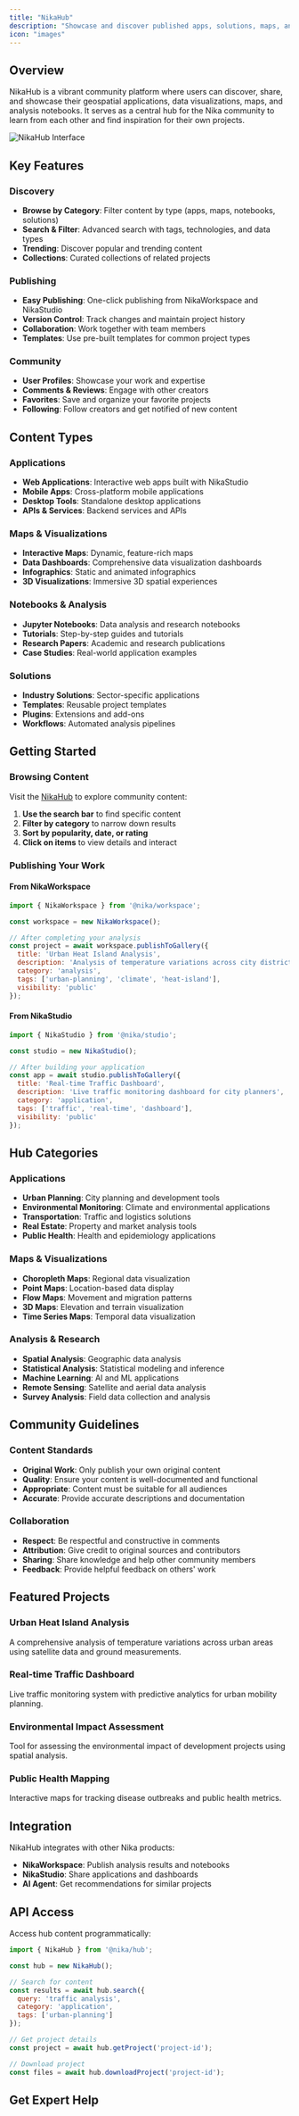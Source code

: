 ```yaml
---
title: "NikaHub"
description: "Showcase and discover published apps, solutions, maps, and notebooks from our community"
icon: "images"
---
```



## Overview

NikaHub is a vibrant community platform where users can discover, share, and showcase their geospatial applications, data visualizations, maps, and analysis notebooks. It serves as a central hub for the Nika community to learn from each other and find inspiration for their own projects.

![NikaHub Interface](/products/nika-hub.jpg)

## Key Features

### Discovery
- **Browse by Category**: Filter content by type (apps, maps, notebooks, solutions)
- **Search & Filter**: Advanced search with tags, technologies, and data types
- **Trending**: Discover popular and trending content
- **Collections**: Curated collections of related projects

### Publishing
- **Easy Publishing**: One-click publishing from NikaWorkspace and NikaStudio
- **Version Control**: Track changes and maintain project history
- **Collaboration**: Work together with team members
- **Templates**: Use pre-built templates for common project types

### Community
- **User Profiles**: Showcase your work and expertise
- **Comments & Reviews**: Engage with other creators
- **Favorites**: Save and organize your favorite projects
- **Following**: Follow creators and get notified of new content

## Content Types

### Applications
- **Web Applications**: Interactive web apps built with NikaStudio
- **Mobile Apps**: Cross-platform mobile applications
- **Desktop Tools**: Standalone desktop applications
- **APIs & Services**: Backend services and APIs

### Maps & Visualizations
- **Interactive Maps**: Dynamic, feature-rich maps
- **Data Dashboards**: Comprehensive data visualization dashboards
- **Infographics**: Static and animated infographics
- **3D Visualizations**: Immersive 3D spatial experiences

### Notebooks & Analysis
- **Jupyter Notebooks**: Data analysis and research notebooks
- **Tutorials**: Step-by-step guides and tutorials
- **Research Papers**: Academic and research publications
- **Case Studies**: Real-world application examples

### Solutions
- **Industry Solutions**: Sector-specific applications
- **Templates**: Reusable project templates
- **Plugins**: Extensions and add-ons
- **Workflows**: Automated analysis pipelines

## Getting Started

### Browsing Content

Visit the [NikaHub](https://planet.nika.eco/hub) to explore community content:

1. **Use the search bar** to find specific content
2. **Filter by category** to narrow down results
3. **Sort by popularity, date, or rating**
4. **Click on items** to view details and interact

### Publishing Your Work

#### From NikaWorkspace

```javascript
import { NikaWorkspace } from '@nika/workspace';

const workspace = new NikaWorkspace();

// After completing your analysis
const project = await workspace.publishToGallery({
  title: 'Urban Heat Island Analysis',
  description: 'Analysis of temperature variations across city districts',
  category: 'analysis',
  tags: ['urban-planning', 'climate', 'heat-island'],
  visibility: 'public'
});
```

#### From NikaStudio

```javascript
import { NikaStudio } from '@nika/studio';

const studio = new NikaStudio();

// After building your application
const app = await studio.publishToGallery({
  title: 'Real-time Traffic Dashboard',
  description: 'Live traffic monitoring dashboard for city planners',
  category: 'application',
  tags: ['traffic', 'real-time', 'dashboard'],
  visibility: 'public'
});
```

## Hub Categories

### Applications
- **Urban Planning**: City planning and development tools
- **Environmental Monitoring**: Climate and environmental applications
- **Transportation**: Traffic and logistics solutions
- **Real Estate**: Property and market analysis tools
- **Public Health**: Health and epidemiology applications

### Maps & Visualizations
- **Choropleth Maps**: Regional data visualization
- **Point Maps**: Location-based data display
- **Flow Maps**: Movement and migration patterns
- **3D Maps**: Elevation and terrain visualization
- **Time Series Maps**: Temporal data visualization

### Analysis & Research
- **Spatial Analysis**: Geographic data analysis
- **Statistical Analysis**: Statistical modeling and inference
- **Machine Learning**: AI and ML applications
- **Remote Sensing**: Satellite and aerial data analysis
- **Survey Analysis**: Field data collection and analysis

## Community Guidelines

### Content Standards
- **Original Work**: Only publish your own original content
- **Quality**: Ensure your content is well-documented and functional
- **Appropriate**: Content must be suitable for all audiences
- **Accurate**: Provide accurate descriptions and documentation

### Collaboration
- **Respect**: Be respectful and constructive in comments
- **Attribution**: Give credit to original sources and contributors
- **Sharing**: Share knowledge and help other community members
- **Feedback**: Provide helpful feedback on others' work

## Featured Projects

### Urban Heat Island Analysis
A comprehensive analysis of temperature variations across urban areas using satellite data and ground measurements.

### Real-time Traffic Dashboard
Live traffic monitoring system with predictive analytics for urban mobility planning.

### Environmental Impact Assessment
Tool for assessing the environmental impact of development projects using spatial analysis.

### Public Health Mapping
Interactive maps for tracking disease outbreaks and public health metrics.

## Integration

NikaHub integrates with other Nika products:

- **NikaWorkspace**: Publish analysis results and notebooks
- **NikaStudio**: Share applications and dashboards
- **AI Agent**: Get recommendations for similar projects

## API Access

Access hub content programmatically:

```javascript
import { NikaHub } from '@nika/hub';

const hub = new NikaHub();

// Search for content
const results = await hub.search({
  query: 'traffic analysis',
  category: 'application',
  tags: ['urban-planning']
});

// Get project details
const project = await hub.getProject('project-id');

// Download project
const files = await hub.downloadProject('project-id');
```

## Get Expert Help

<ContactCTACard /> 